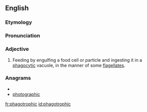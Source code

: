 ==English==
===Etymology===

{{suffix|phagotrophy|ic}}
===Pronunciation===
{{rfp|lang=en}}

===Adjective===
{{en-adj|-}}

# {{microbiology}} Feeding by engulfing a food cell or particle and ingesting it in a [[phagocytic]] vacuole, in the manner of some [[flagellate]]s.

===Anagrams===
* {{alphagram|acghhioopprt}}
* [[photographic#English|photographic]]

[[fr:phagotrophic]]
[[id:phagotrophic]]